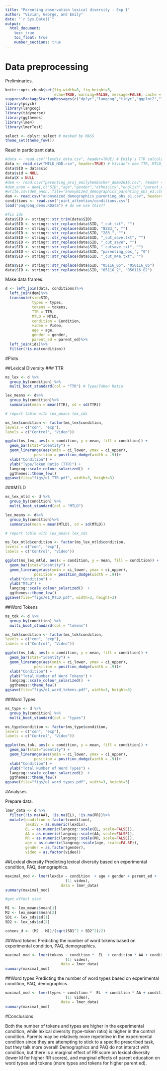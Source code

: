 ```yaml
---
title: "Parenting observation lexical diversity - Exp 1"
author: "Vivian, George, and Emily"
date: "`r Sys.Date()`"
output: 
  html_document:
    toc: true
    toc_float: true
    number_sections: true
---
```


# Data preprocessing

Preliminaries.

```r
knitr::opts_chunk$set(fig.width=8, fig.height=5, 
                      echo=TRUE, warning=FALSE, message=FALSE, cache = TRUE)
suppressPackageStartupMessages(c("dplyr","langcog","tidyr","ggplot2","lme4"))
library(psych)
library(langcog)
library(tidyverse)
library(ggthemes)
library(lme4)
library(lmerTest)

select <- dplyr::select # masked by MASS
theme_set(theme_few())
```

Read in participant data.

```r
#data <- read.csv("lexdiv_data.csv", header=TRUE) # Emily's TTR calculation
data <- read.csv("MTLD_HDD.csv", header=TRUE) # Vivian's new TTR, MTLD, and HDD pipeline (generated by get_all_parent_speech.py)
data$SID = data$sid
data$sid = NULL
data$X = NULL
#dem <- read.csv("parenting_proj_emilyhembacher_demo2016.csv", header =TRUE) # anonymized demographics data
#dem_anon = dem[,c("SID","age","gender","ethnicity","english","parent_ed","num_lang","Exclude")]
#write.csv(dem_anon, file="anonymized_demographics_parenting_obs_e1.csv")
dem <- read.csv("anonymized_demographics_parenting_obs_e1.csv", header=T)
conditions <- read.csv("joint_attention/conditions.csv")
load("paq/paq_demo.RData") # do we use this??

#fix ids
data$SID <- stringr::str_trim(data$SID)
data$SID <- stringr::str_replace(data$SID, "_cut.txt", "")
data$SID <- stringr::str_replace(data$SID, "8283_", "")
data$SID <- stringr::str_replace(data$SID, "283_", "")
data$SID <- stringr::str_replace(data$SID, "_cut_save.txt", "")
data$SID <- stringr::str_replace(data$SID, "_cut_save", "")
data$SID <- stringr::str_replace(data$SID, "_cutsave.txt", "")
data$SID <- stringr::str_replace(data$SID, "parenting_obs_", "0")
data$SID <- stringr::str_replace(data$SID, "_cut_m4a.txt", "")

data$SID <- stringr::str_replace(data$SID, "05116_05", "050116_05")
data$SID <- stringr::str_replace(data$SID, "05116_2", "050116_02")
```

Make data frames. 

```r
d <- left_join(data, conditions)%>%
  left_join(dem)%>%
  transmute(sid=SID, 
            types = types,
            tokens = tokens, 
            TTR = TTR, 
            MTLD = MTLD,
            condition = Condition, 
            video = Video, 
            age = age,
            gender = gender,
            parent_ed = parent_ed)%>%
  left_join(ids)%>%
  filter(!is.na(condition))
```

#Plots

##Lexical Diversity
### TTR
```r
ms_lex <- d %>%
  group_by(condition) %>%
  multi_boot_standard(col = "TTR") # Type/Token Ratio

lex_means <- d%>%
  group_by(condition)%>%
  summarise(mean = mean(TTR), sd = sd(TTR))

# report table with lex_means lex_sds

ms_lex$condition <- factor(ms_lex$condition,
levels = c("con", "exp"),
labels = c("Control", "Video"))

ggplot(ms_lex, aes(x = condition, y = mean, fill = condition)) + 
  geom_bar(stat="identity") + 
  geom_linerange(aes(ymin = ci_lower, ymax = ci_upper), 
             position = position_dodge(width = .9))+
  xlab("Condition") + 
  ylab("Type/Token Ratio (TTR)") +
  langcog::scale_colour_solarized()  +
  ggthemes::theme_few() 
ggsave(file="figs/e1_TTR.pdf", width=3, height=3)
```

###MTLD
```r
ms_lex_mtld <- d %>%
  group_by(condition) %>%
  multi_boot_standard(col = "MTLD") 

lex_means <- d%>%
  group_by(condition)%>%
  summarise(mean = mean(MTLD), sd = sd(MTLD))

# report table with lex_means lex_sds

ms_lex_mtld$condition <- factor(ms_lex_mtld$condition,
levels = c("con", "exp"),
labels = c("Control", "Video"))

ggplot(ms_lex_mtld, aes(x = condition, y = mean, fill = condition)) + 
  geom_bar(stat="identity") + 
  geom_linerange(aes(ymin = ci_lower, ymax = ci_upper), 
             position = position_dodge(width = .9))+
  xlab("Condition") + 
  ylab("MTLD") +
  langcog::scale_colour_solarized()  +
  ggthemes::theme_few() 
ggsave(file="figs/e1_MTLD.pdf", width=3, height=3)
```

##Word Tokens
```r
ms_tok <- d %>%
  group_by(condition) %>%
  multi_boot_standard(col = "tokens") 

ms_tok$condition <- factor(ms_tok$condition,
levels = c("con", "exp"),
labels = c("Control", "Video"))

ggplot(ms_tok, aes(x = condition, y = mean, fill = condition)) + 
  geom_bar(stat="identity") + 
  geom_linerange(aes(ymin = ci_lower, ymax = ci_upper), 
             position = position_dodge(width = .9))+
  xlab("Condition") + 
  ylab("Total Number of Word Tokens") +
  langcog::scale_colour_solarized()  +
  ggthemes::theme_few() 
ggsave(file="figs/e1_word_tokens.pdf", width=3, height=3)
```

##Word Types
```r
ms_type <- d %>%
  group_by(condition) %>%
  multi_boot_standard(col = "types") 

ms_type$condition <- factor(ms_type$condition,
levels = c("con", "exp"),
labels = c("Control", "Video"))

ggplot(ms_tok, aes(x = condition, y = mean, fill = condition)) + 
  geom_bar(stat="identity") + 
  geom_linerange(aes(ymin = ci_lower, ymax = ci_upper), 
             position = position_dodge(width = .9))+
  xlab("Condition") + 
  ylab("Total Number of Word Types") +
  langcog::scale_colour_solarized()  +
  ggthemes::theme_few()
ggsave(file="figs/e1_word_types.pdf", width=3, height=3)
```

#Analyses

Prepare data.
```r
lmer_data <- d %>%
  filter(!is.na(AA), !is.na(EL), !is.na(RR))%>%
  mutate(condition = factor(condition), 
         lexdiv = as.numeric(lexdiv),
         EL = as.numeric(langcog::scale(EL, scale=FALSE)),
         AA = as.numeric(langcog::scale(AA, scale=FALSE)),
         RR = as.numeric(langcog::scale(RR, scale=FALSE)),
         age = as.numeric(langcog::scale(age, scale=FALSE)),
         gender = as.factor(gender),
         video = as.factor(video))
```

##Lexical diversity
Predicting lexical diversity based on experimental condition, PAQ, demographics. 
```r
maximal_mod <- lmer(lexdiv ~ condition  + age + gender + parent_ed +
                           (1| video), 
                         data = lmer_data)
summary(maximal_mod)

#get effect size

M1 <- lex_means$mean[1]
M2 <- lex_means$mean[2]
SD1 <- lex_sds$sd[1]
SD2 <- lex_sds$sd[2]

cohens_d <- (M2 - M1)/(sqrt(SD1^2 + SD2^2)/2)
```

##Word tokens
Predicting the number of word tokens based on experimental condition, PAQ, demographics.  
```r
maximal_mod <- lmer(tokens ~ condition *  EL  + condition * AA + condition * RR  + age + gender + parent_ed +
                           (1| video), 
                         data = lmer_data)
summary(maximal_mod)
```

##Word types
Predicting the number of word types based on experimental condition, PAQ, demographics.  
```r
maximal_mod <- lmer(types ~ condition *  EL  + condition * AA + condition * RR  + age + gender + parent_ed +
                           (1| video), 
                         data = lmer_data)
summary(maximal_mod)
```

#Conclusions

Both the number of tokens and types are higher in the experimental condition, while lexical diversity (type-token ratio) is higher in the control condition. Parents may be relatively more repetetive in the experimental condition since they are attempting to stick to a specific prescribed task, but they talk more overall! Demographics and PAQ do not interact with condition, but there is a marginal effect of RR score on lexical diversity (lower ld for higher RR scores), and marginal effects of parent education on word types and tokens (more types and tokens for higher parent ed).
